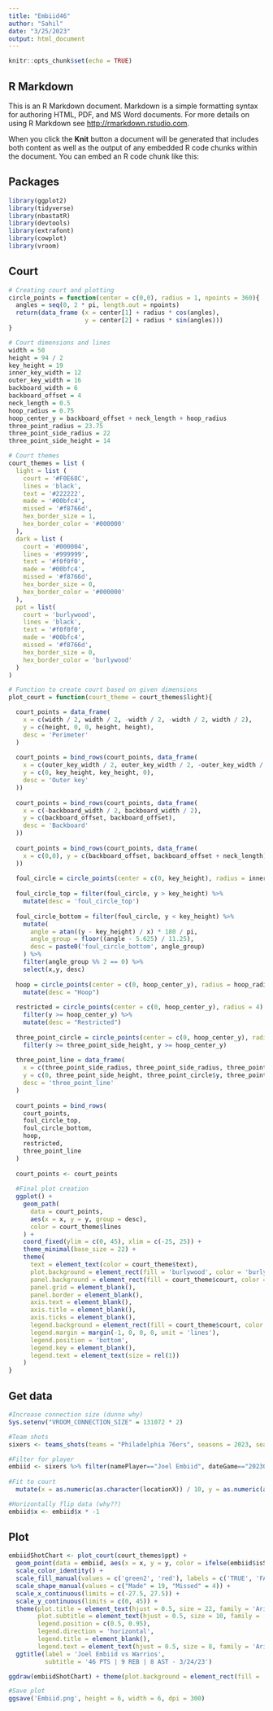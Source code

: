 ```yaml
---
title: "Embiid46"
author: "Sahil"
date: "3/25/2023"
output: html_document
---
```


```r
knitr::opts_chunk$set(echo = TRUE)
```

## R Markdown

This is an R Markdown document. Markdown is a simple formatting syntax for authoring HTML, PDF, and MS Word documents. For more details on using R Markdown see <http://rmarkdown.rstudio.com>.

When you click the **Knit** button a document will be generated that includes both content as well as the output of any embedded R code chunks within the document. You can embed an R code chunk like this:

## Packages
```r
library(ggplot2)
library(tidyverse)
library(nbastatR)
library(devtools)
library(extrafont)
library(cowplot)
library(vroom)
```

## Court
```r
# Creating court and plotting
circle_points = function(center = c(0,0), radius = 1, npoints = 360){
  angles = seq(0, 2 * pi, length.out = npoints)
  return(data_frame (x = center[1] + radius * cos(angles),
                     y = center[2] + radius * sin(angles)))
}

# Court dimensions and lines
width = 50
height = 94 / 2
key_height = 19
inner_key_width = 12
outer_key_width = 16
backboard_width = 6
backboard_offset = 4
neck_length = 0.5
hoop_radius = 0.75
hoop_center_y = backboard_offset + neck_length + hoop_radius
three_point_radius = 23.75
three_point_side_radius = 22
three_point_side_height = 14

# Court themes
court_themes = list (
  light = list (
    court = '#F0E68C',
    lines = 'black',
    text = '#222222',
    made = '#00bfc4',
    missed = '#f8766d',
    hex_border_size = 1,
    hex_border_color = '#000000'
  ),
  dark = list (
    court = '#000004',
    lines = '#999999',
    text = '#f0f0f0',
    made = '#00bfc4',
    missed = '#f8766d',
    hex_border_size = 0,
    hex_border_color = '#000000'
  ),
  ppt = list(
    court = 'burlywood',
    lines = 'black',
    text = '#f0f0f0',
    made = '#00bfc4',
    missed = '#f8766d',
    hex_border_size = 0,
    hex_border_color = 'burlywood'
  )
)

# Function to create court based on given dimensions
plot_court = function(court_theme = court_themes$light){

  court_points = data_frame(
    x = c(width / 2, width / 2, -width / 2, -width / 2, width / 2),
    y = c(height, 0, 0, height, height),
    desc = 'Perimeter'
  )
  
  court_points = bind_rows(court_points, data_frame(
    x = c(outer_key_width / 2, outer_key_width / 2, -outer_key_width / 2, -outer_key_width / 2),
    y = c(0, key_height, key_height, 0),
    desc = 'Outer key'
  ))
  
  court_points = bind_rows(court_points, data_frame(
    x = c(-backboard_width / 2, backboard_width / 2),
    y = c(backboard_offset, backboard_offset),
    desc = 'Backboard'
  ))
  
  court_points = bind_rows(court_points, data_frame(
    x = c(0,0), y = c(backboard_offset, backboard_offset + neck_length), desc = 'Neck'
  ))
  
  foul_circle = circle_points(center = c(0, key_height), radius = inner_key_width / 2)
  
  foul_circle_top = filter(foul_circle, y > key_height) %>%
    mutate(desc = 'foul_circle_top')
    
  foul_circle_bottom = filter(foul_circle, y < key_height) %>%
    mutate(
      angle = atan((y - key_height) / x) * 180 / pi,
      angle_group = floor((angle - 5.625) / 11.25),
      desc = paste0('foul_circle_bottom', angle_group)
    ) %>%
    filter(angle_group %% 2 == 0) %>%
    select(x,y, desc)
  
  hoop = circle_points(center = c(0, hoop_center_y), radius = hoop_radius) %>%
    mutate(desc = "Hoop")
  
  restricted = circle_points(center = c(0, hoop_center_y), radius = 4) %>%
    filter(y >= hoop_center_y) %>%
    mutate(desc = "Restricted")
  
  three_point_circle = circle_points(center = c(0, hoop_center_y), radius = three_point_radius) %>%
    filter(y >= three_point_side_height, y >= hoop_center_y)
  
  three_point_line = data_frame(
    x = c(three_point_side_radius, three_point_side_radius, three_point_circle$x, -three_point_side_radius, -three_point_side_radius),
    y = c(0, three_point_side_height, three_point_circle$y, three_point_side_height, 0),
    desc = 'three_point_line'
  )
  
  court_points = bind_rows(
    court_points,
    foul_circle_top,
    foul_circle_bottom,
    hoop,
    restricted,
    three_point_line
  )
  
  court_points <- court_points
  
  #Final plot creation
  ggplot() +
    geom_path(
      data = court_points,
      aes(x = x, y = y, group = desc),
      color = court_theme$lines
    ) +
    coord_fixed(ylim = c(0, 45), xlim = c(-25, 25)) +
    theme_minimal(base_size = 22) +
    theme(
      text = element_text(color = court_theme$text),
      plot.background = element_rect(fill = 'burlywood', color = 'burlywood'),
      panel.background = element_rect(fill = court_theme$court, color = court_theme$court),
      panel.grid = element_blank(),
      panel.border = element_blank(),
      axis.text = element_blank(),
      axis.title = element_blank(),
      axis.ticks = element_blank(),
      legend.background = element_rect(fill = court_theme$court, color = court_theme$court),
      legend.margin = margin(-1, 0, 0, 0, unit = 'lines'),
      legend.position = 'bottom',
      legend.key = element_blank(),
      legend.text = element_text(size = rel(1))
    )
}
```

## Get data
```r
#Increase connection size (dunno why)
Sys.setenv("VROOM_CONNECTION_SIZE" = 131072 * 2)

#Team shots
sixers <- teams_shots(teams = "Philadelphia 76ers", seasons = 2023, season_types = "Regular Season")

#Filter for player
embiid <- sixers %>% filter(namePlayer=="Joel Embiid", dateGame=="20230324") %>%
  
#Fit to court
  mutate(x = as.numeric(as.character(locationX)) / 10, y = as.numeric(as.character(locationY)) / 10 + hoop_center_y)

#Horizontally flip data (why??)
embiid$x <- embiid$x * -1

```

## Plot
```r
embiidShotChart <- plot_court(court_themes$ppt) +
  geom_point(data = embiid, aes(x = x, y = y, color = ifelse(embiid$isShotMade, "green4", "red"), shape = ifelse(embiid$isShotMade, "Made", "Missed")), size = 3, stroke = 0.5, fill = NA) +
  scale_color_identity() + 
  scale_fill_manual(values = c('green2', 'red'), labels = c('TRUE', 'FALSE')) +
  scale_shape_manual(values = c("Made" = 19, "Missed" = 4)) +
  scale_x_continuous(limits = c(-27.5, 27.5)) +
  scale_y_continuous(limits = c(0, 45)) +
  theme(plot.title = element_text(hjust = 0.5, size = 22, family = 'Arial', face = 'bold', vjust = -4), 
        plot.subtitle = element_text(hjust = 0.5, size = 10, family = 'Arial', face = 'bold', vjust = -8), 
        legend.position = c(0.5, 0.95),
        legend.direction = 'horizontal',
        legend.title = element_blank(),
        legend.text = element_text(hjust = 0.5, size = 8, family = 'Arial', face = 'bold', color = 'white')) +
  ggtitle(label = 'Joel Embiid vs Warrios',
          subtitle = '46 PTS | 9 REB | 8 AST - 3/24/23')

ggdraw(embiidShotChart) + theme(plot.background = element_rect(fill = 'burlywood', color = NA))

#Save plot
ggsave('Embiid.png', height = 6, width = 6, dpi = 300)

```

